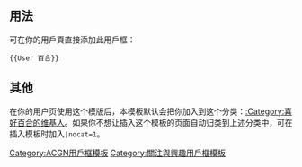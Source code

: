 {{Userbox
  |border-c = RoyalBlue
  |border-s = 1
  |id-c     = White
  |id-s     = 12
  |id-fc    = RoyalBlue
  |info-c   = AliceBlue
  |info-s   = 9
  |info-fc  = CornflowerBlue
  |id       = {{lang|ja|百合最高}}
  |info     = <div class="center">這個用戶認為<br />[[百合向|<span style="color:RoyalBlue;">'''女孩子間的愛情'''</span>]]才是最好的。</div>
  |usercategory = 喜好百合的維基人
  |nocat    = {{{nocat|}}}
}}
<noinclude>{{Clear}}
== 用法 ==
可在你的用戶頁直接添加此用戶框：
<pre>{{User 百合}}</pre>
== 其他 ==
在你的用户页使用这个模版后，本模板默认会把你加入到这个分类：[[:Category:喜好百合的维基人]]。如果你不想让插入这个模板的页面自动归类到上述分类中，可在插入模板时加入<code>|nocat=1</code>。

[[Category:ACGN用戶框模板]]
[[Category:關注與興趣用戶框模板]]
</noinclude>